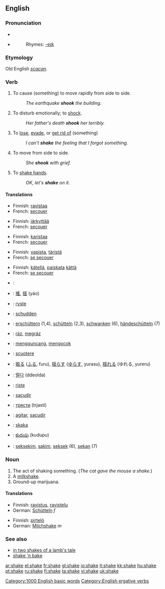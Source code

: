 ==English==

===Pronunciation===
*{{IPA|/'ʃeɪk/}}
*{{audio|en-us-shake.ogg|Audio (US)}}
*:Rhymes: [[Rhymes:English:-eɪk|-eɪk]]

===Etymology===
Old English ''[[scacan]]''.

===Verb===
{{en-verb|shakes|shaking|shook|shaken}}

#{{transitive}} {{ergative}} To cause (something) to move rapidly from side to side.
#: ''The earthquake '''shook''' the building.''
#{{transitive}} To disturb emotionally; to [[shock]].
#: ''Her father's death '''shook''' her terribly.''
#{{transitive}} To [[lose]], [[evade]], or [[get rid of]] (something)
#: ''I can't '''shake''' the feeling that I forgot something.''
#{{intransitive}} To move from side to side.
#:''She '''shook''' with grief.''
#{{intransitive}} To [[shake hands]].
#:''OK, let's '''shake''' on it.''

====Translations====
{{trans-top|cause to move}}
*Finnish: [[ravistaa]]
*French: [[secouer]]
{{trans-mid}}
{{trans-bottom}}

{{trans-top|disturb emotionally}}
*Finnish: [[järkyttää]]
*French: [[secouer]]
{{trans-mid}}
{{trans-bottom}}

{{trans-top|lose, evade}}
*Finnish: [[karistaa]]
*French: [[secouer]]
{{trans-mid}}
{{trans-bottom}}

{{trans-top|move from side to side}}
*Finnish: [[vapista]], [[täristä]]
*French: [[secouer|se secouer]]
{{trans-mid}}
{{trans-bottom}}

{{trans-top|move from side to side}}
*Finnish: [[kätellä]], [[paiskata]] [[käsi|kättä]]
*French: [[secouer|se secouer]]
{{trans-mid}}
{{trans-bottom}}


{{trans-top|translations to be checked}}
*{{ttbc|Arabic}}: {{ARchar|[[هز]]}} {{IPAchar|(házza)}}
*{{ttbc|Chinese}}: [[搖]], [[摇]] (yáo)
*{{ttbc|Danish}}: [[ryste]]
*{{ttbc|Dutch}}: [[schudden]]
*{{ttbc|German}}: [[erschüttern]] (1,4), [[schütteln]] (2,3), [[schwanken]] (6), [[händeschütteln]] (7)
*{{ttbc|Hungarian}}: [[ráz]], [[megráz]]
*{{ttbc|Indonesian}}: [[guncang|mengguncang]], [[kocok|mengocok]]
*{{ttbc|Italian}}: [[scuotere]]
{{trans-mid}}
*{{ttbc|Japanese}}: [[振る]] ([[ふる]], furu), [[揺らす]] ([[ゆらす]], yurasu), [[揺れる]] (ゆれる, yureru)
*{{ttbc|Korean}}: [[떨다]] (ddeolda)
*{{ttbc|Norwegian}}: [[riste]]
*{{ttbc|Portuguese}}: [[sacudir]]
*{{ttbc|Russian}}: [[трясти]] (trjastí)
*{{ttbc|Spanish}}: [[agitar]], [[sacudir]]
*{{ttbc|Swedish}}: [[skaka]]
*{{ttbc|Telugu}}: [[కుదుపు]] (kudupu)
*{{ttbc|Tok Pisin}}: [[seksekim]], [[sakim]], [[seksek]] (6), [[sekan]] (7)
{{trans-bottom}}

===Noun===
{{en-noun}}

# The act of shaking something. (''The cat gave the mouse a shake.'')
# A [[milkshake]].
# Ground-up marijuana.

====Translations====
{{trans-top|act of shaking}}
*Finnish: [[ravistus]], [[ravistelu]]
*German: [[Schütteln]] ''f''
{{trans-bottom}}

{{trans-top|milkshake}}
*Finnish: [[pirtelö]]
*German: [[Milchshake]] ''m''
{{trans-bottom}}

{{trans-top|ground-up marijuana}}
{{trans-bottom}}

===See also===
*[[in two shakes of a lamb's tale]]
*[[shake 'n bake]]

[[Category:1000 English basic words]]
[[Category:English ergative verbs]]

[[ar:shake]]
[[el:shake]]
[[fr:shake]]
[[gl:shake]]
[[io:shake]]
[[it:shake]]
[[kk:shake]]
[[hu:shake]]
[[pt:shake]]
[[ru:shake]]
[[fi:shake]]
[[ta:shake]]
[[vi:shake]]
[[uk:shake]]